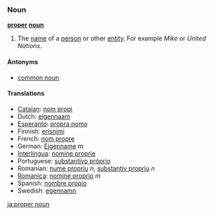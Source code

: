 ===Noun===
'''[[proper]] [[noun]]'''

# The [[name]] of a [[person]] or other [[entity]]. For example ''Mike'' or ''United Nations''.

====Antonyms====
*[[common noun]]

====Translations====
*[[Catalan]]: [[nom propi]]
*Dutch: [[eigennaam]]
*[[Esperanto]]: [[propra nomo]]
*Finnish: [[erisnimi]]
*French: [[nom propre]]
*German: [[Eigenname]] ''m''
*[[Interlingua]]: [[nomine proprie]]
*Portuguese: [[substantivo próprio]]
*Romanian: [[nume propriu]] ''n'', [[substantiv propriu]] ''n''
*[[Romanica]]: [[nomine proprio]] ''m''
*Spanish: [[nombre propio]]
*Swedish: [[egennamn]]

[[ja:proper noun]]